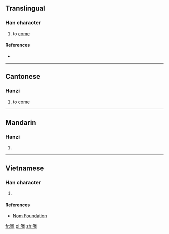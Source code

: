 ==Translingual==

===Han character===
{{Han char|rn=30|rad=口|as=18|sn=21|four=|canj=口卜月土 (RYBG)|ids=⿰[[口]][[離]]}}

# {{context|Cantonese|lang=mul}} to [[come]]

====References====
* {{Han ref|kx=0215.221|hdz=10706.101|uh=56C4|ud=22212}}

----

==Cantonese==

===Hanzi===
{{yue-hanzi|jyut=[[lai4]], [[lei4]]|y=lai4, lei4}}

# to [[come]]

----

==Mandarin==

===Hanzi===
{{cmn-hanzi|pin=[[lí]] ([[li2]])|wg=li<sup>2</sup>}}

# {{defn|lang=cmn|sort=口18}}

----

==Vietnamese==

===Han character===
{{vi-hantu|[[le]], [[thè]]|rs=口18}}

# {{defn|lang=vi|sort=口18}}

====References====
*[http://nomfoundation.org/common/nom_details.php?codepoint=56c4 Nom Foundation]

[[fr:囄]]
[[pl:囄]]
[[zh:囄]]